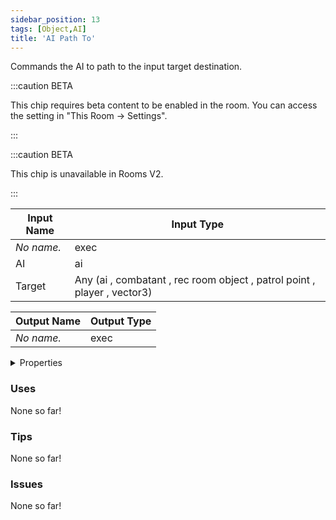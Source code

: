 ```yaml
---
sidebar_position: 13
tags: [Object,AI]
title: 'AI Path To'
---
```


Commands the AI to path to the input target destination.

:::caution BETA

This chip requires beta content to be enabled in the room. You can access the setting in "This Room -> Settings".

:::

:::caution BETA

This chip is unavailable in Rooms V2.

:::


<EsbSvg />

| Input Name | Input Type |
|-----------|-----------|
| *No name.* | exec |
| AI | ai |
| Target | Any (ai , combatant , rec room object , patrol point , player , vector3) |

| Output Name | Output Type |
|-----------|-----------|
| *No name.* | exec |


<details>
  <summary>Properties</summary>
  <div>
    <div>
    <table>
      <thead>
        <tr>
          <th>Is beta required?</th>
          <th>✅</th>
        </tr>
        <tr>
          <th>Is this chip a trolling risk?</th>
          <th>❌</th>
        </tr>
        <tr>
          <th>Is this chip a role assignment risk?</th>
          <th>❌</th>
        </tr>
        <tr>
          <th>Chip UUID</th>
          <th>7b05df01-d4c8-490c-9442-55aa3b4975fa</th>
        </tr>
      </thead>
    </table>
    </div>
  </div>
</details>

### Uses

None so far!

### Tips

None so far!

### Issues

None so far!